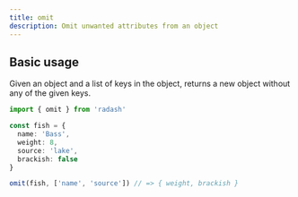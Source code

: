 ```yaml
---
title: omit
description: Omit unwanted attributes from an object
---
```





## Basic usage

Given an object and a list of keys in the object, returns a new object without any of the given keys.

```ts
import { omit } from 'radash'

const fish = {
  name: 'Bass',
  weight: 8,
  source: 'lake',
  brackish: false
}

omit(fish, ['name', 'source']) // => { weight, brackish }
```








